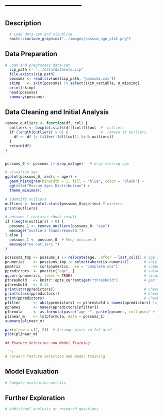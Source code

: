
# ---------------------------

## Description

```r
  # Load data-set and visualise
  knitr::include_graphics("../images/possum_age_plot.png")

```


## Data Preparation

```r
# Load and preprocess data-set
  zip_path <- "../data/datasets.zip"
  file.exists(zip_path)
  possums <- read.csv(unz(zip_path, "possums.csv"))
  skimp   <- skim(possums) |> select(skim_variable, n_missing)
  print(skimp)                           
  head(possums)    
  summary(possums)
```

## Data Cleaning and  Initial Analysis
```r

remove_outliers <- function(df, col) {        
  outliers <- boxplot.stats(df[[col]])$out  #  outliers
  if (length(outliers) > 0) {               #  remove if outliers 
    df <- df |> filter(!(df[[col]] %in% outliers))
  }
  return(df)
}


possums_0 <- possums |> drop_na(age)   # drop missing age       

# visualise age 
ggplot(possums_0, aes(x = age)) +
  geom_histogram(binwidth = 1, fill = "blue", color = "black") +
  ggtitle("Possum Ages Distribution") +
  theme_minimal()

# Identify outliers
outliers <- boxplot.stats(possums_0$age)$out # wiskers
print(outliers)

# possums_1 contains chunk result
if (length(outliers) > 0) {
  possums_1 <- remove_outliers(possums_0, "age")
  message("outliers found/removed.")
} else {
  possums_1 <- possums_0  # Keep possums_0 
  message("no outliers.")
}

```




```r
posssums_tmp <- possums_1 |> relocate(age, .after = last_col()) # age is last
pnumerics    <- posssums_tmp |> select(where(is.numeric))       # only use numeric values
pmatrix      <- cor(pnumerics, use = "complete.obs")            # compute correlation matrix
ppredictors  <- pmatrix["age", ]                                # values relative to age 
ggcorr(pnumerics, label = TRUE)                                 # visualise correlation matrix
pthreshold   <- knitr::opts_current$get("threshold")            # get threshold from header 
pthreshold   <- 0.25
print(str(ppredictors))                                         # Check structure
print(class(ppredictors))                                       # Check class
print(ppredictors)                                              # Check content
pfilter      <- abs(ppredictors) >= pthreshold & names(ppredictors) != "age"
ppnames      <- names(ppredictors[pfilter])
pformula     <- as.formula(paste("age ~", paste(ppnames, collapse=" + ")))
plinear_m    <- lm(pformula, data = possums_1)
summary(plinear_m)
```


```r
par(mfrow = c(2, 2))  # Arrange plots in 2x2 grid
plot(plinear_m)

## Feature Selection and Model Training

```r
# Forward feature selection and model training
```

## Model Evaluation

```r
# Compute evaluation metrics
```

## Further Exploration

```r
# Additional analysis or research questions
```
